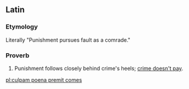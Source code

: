 ==Latin==

===Etymology===
Literally "Punishment pursues fault as a comrade."

===Proverb===
{{head|la|proverb|head=[[culpa|culpam]] [[poena]] [[premo|premit]] [[comes]]}}

# Punishment follows closely behind crime's heels; [[crime doesn't pay]].

[[pl:culpam poena premit comes]]